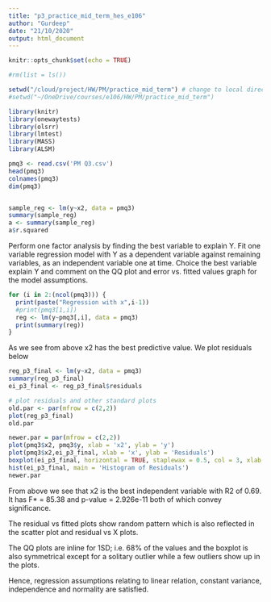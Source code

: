 ```yaml
---
title: "p3_practice_mid_term_hes_e106"
author: "Gurdeep"
date: "21/10/2020"
output: html_document
---
```


```r
knitr::opts_chunk$set(echo = TRUE)
```


```r
#rm(list = ls())

setwd("/cloud/project/HW/PM/practice_mid_term") # change to local directory before running
#setwd("~/OneDrive/courses/e106/HW/PM/practice_mid_term")

library(knitr)
library(onewaytests)
library(olsrr)
library(lmtest)
library(MASS)
library(ALSM)

pmq3 <- read.csv('PM Q3.csv')
head(pmq3)
colnames(pmq3)
dim(pmq3)


sample_reg <- lm(y~x2, data = pmq3)
summary(sample_reg)
a <- summary(sample_reg)
a$r.squared
```

Perform one factor analysis by finding the best variable to explain Y. Fit one variable regression model with Y as a dependent variable against remaining variables, as an independent variable one at time. Choice the best variable explain Y and comment on the QQ plot and error vs. fitted values graph for the model assumptions.

```r
for (i in 2:(ncol(pmq3))) {
  print(paste("Regression with x",i-1))
  #print(pmq3[1,i])
  reg <- lm(y~pmq3[,i], data = pmq3)
  print(summary(reg))
}
```

As we see from above x2 has the best predictive value. We plot residuals below

```r
reg_p3_final <- lm(y~x2, data = pmq3)
summary(reg_p3_final)
ei_p3_final <- reg_p3_final$residuals

# plot residuals and other standard plots
old.par <- par(mfrow = c(2,2))
plot(reg_p3_final)
old.par

newer.par = par(mfrow = c(2,2))
plot(pmq3$x2, pmq3$y, xlab = 'x2', ylab = 'y')
plot(pmq3$x2,ei_p3_final, xlab = 'x', ylab = 'Residuals')
boxplot(ei_p3_final, horizontal = TRUE, staplewax = 0.5, col = 3, xlab = 'Residual')
hist(ei_p3_final, main = 'Histogram of Residuals')
newer.par
```

From above we see that x2 is the best independent variable with R2 of 0.69. It has F* = 85.38 and p-value = 2.926e-11 both of which convey significance. 

The residual vs fitted plots show random pattern which is also reflected in the scatter plot and residual vs X plots.

The QQ plots are inline for 1SD; i.e. 68% of the values and the boxplot is also symmetrical except for a solitary outlier while a few outliers show up in the plots. 

Hence, regression assumptions relating to linear relation, constant variance, independence and normality are satisfied.

